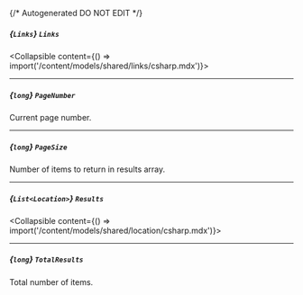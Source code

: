 {/* Autogenerated DO NOT EDIT  */}

##### *{`Links`}* `Links`
<Collapsible content={() => import('/content/models/shared/links/csharp.mdx')}>
</Collapsible>

---
##### *{`long`}* `PageNumber`
Current page number.

---
##### *{`long`}* `PageSize`
Number of items to return in results array.

---
##### *{`List<Location>`}* `Results`
<Collapsible content={() => import('/content/models/shared/location/csharp.mdx')}>
</Collapsible>

---
##### *{`long`}* `TotalResults`
Total number of items.

